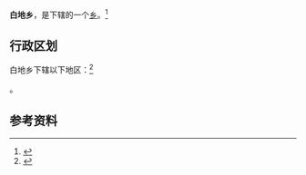 {{中国乡级行政区
|景观照片文件名 = 
|景观照片描述 = 
|汉语拼音 = 
|其他语言 = 
|其他语言名称 = 
|旧称 = 
|地名出处 = 
|位置图文件名 = 
|位置图描述 = 
|自定义图片= 
|建置时间 = 
|政府驻地 = 
|毗邻 = 
|总面积 = 
|总人口 = 
|总人口年份 = 
|户籍人口 = 
|户籍人口年份 = 
|常住人口 = 
|常住人口年份 = 
|人口密度 = 
|GDP = 
|GDP年份 = 
|邮政编码 = 
|电话区号 = 893
|官方网站 =
|网站名称 = 
|54/22/33/206/000}}

'''白地乡'''，是{{PRC admin/fullname|54/22/33/206/000|3}}下辖的一个[[乡级行政区|乡]]。<ref>{{PRC admin/ref sgc|{{PRC admin/parent|54/22/33/206/000}}}}</ref>

== 行政区划 ==

白地乡下辖以下地区：<ref>{{PRC admin/ref sgc|54/22/33/206/000}}</ref>

{{PRC admin/children|54/22/33/206/000}}。

== 参考资料 ==

{{reflist}}

{{行政区划小作品}}
{{PRC admin/navcat|54/22/33/206/000}}